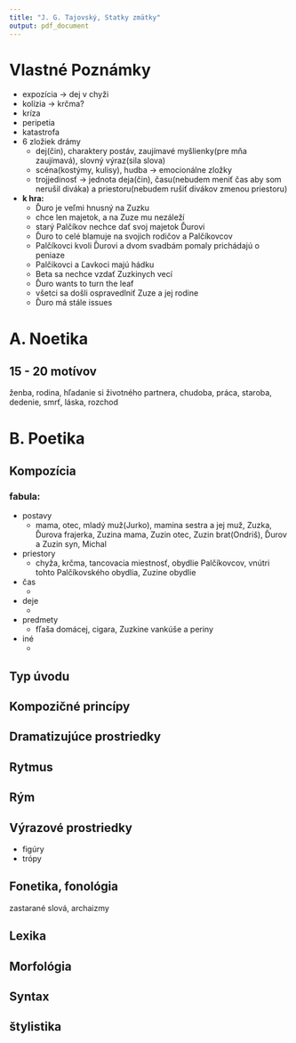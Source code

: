 ```yaml
---
title: "J. G. Tajovský, Statky zmätky"
output: pdf_document
---
```


# Vlastné Poznámky
- expozícia -> dej v chyži
- kolízia -> krčma?
- kríza
- peripetia
- katastrofa
- 6 zložiek drámy
    - dej(čin), charaktery postáv, zaujímavé myšlienky(pre mňa zaujímavá), slovný výraz(sila slova)
    - scéna(kostýmy, kulisy), hudba -> emocionálne zložky
    - trojjedinosť -> jednota deja(čin), času(nebudem meniť čas aby som nerušil diváka) a priestoru(nebudem rušiť divákov zmenou priestoru)
- **k hra:**
    - Ďuro je veľmi hnusný na Zuzku
    - chce len majetok, a na Zuze mu nezáleží
    - starý Palčíkov nechce dať svoj majetok Ďurovi
    - Ďuro to celé blamuje na svojich rodіčov a Palčíkovcov
    - Palčíkovci kvoli Ďurovi a dvom svadbám pomaly prichádajú o peniaze
    - Palčikovci a Ľavkoci majú hádku
    - Beta sa nechce vzdať Zuzkinych vecí
    - Ďuro wants to turn the leaf
    - všetci sa došli ospravedlniť Zuze a jej rodine
    - Ďuro má stále issues

# A. Noetika

## 15 - 20 motívov
ženba, rodina, hľadanie si životného partnera, chudoba, práca, staroba, dedenie, smrť, láska, rozchod

# B. Poetika

## Kompozícia

### fabula:
- postavy
    - mama, otec, mladý muž(Jurko), mamina sestra a jej muž, Zuzka, Ďurova frajerka, Zuzina mama, Zuzin otec, Zuzin brat(Ondriš), Ďurov a Zuzin syn, Michal
- priestory
    - chyža, krčma, tancovacia miestnosť, obydlie Palčíkovcov, vnútri tohto Palčíkovského obydlia, Zuzine obydlie
- čas
    -  
- deje
    - 
- predmety
    - fľaša domácej, cigara, Zuzkine vankúše a periny
- iné
    -

## Typ úvodu

## Kompozičné princípy

## Dramatizujúce prostriedky

## Rytmus

## Rým

## Výrazové prostriedky
- figúry
- trópy

## Fonetika, fonológia
zastarané slová, archaizmy

## Lexika

## Morfológia

## Syntax

## štylistika
